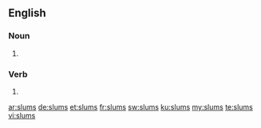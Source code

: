 ==English==

===Noun===
{{head|en|noun plural form}}

# {{plural of|slum|lang=en}}

===Verb===
{{head|en|verb form}}

# {{en-third-person singular of|slum}}

[[ar:slums]]
[[de:slums]]
[[et:slums]]
[[fr:slums]]
[[sw:slums]]
[[ku:slums]]
[[my:slums]]
[[te:slums]]
[[vi:slums]]